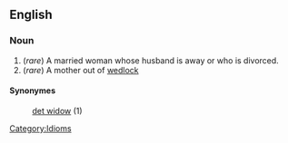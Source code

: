 ==English==

===Noun===
# (''rare'') A married woman whose husband is away or who is divorced.
# (''rare'') A mother out of [[wedlock]]

====Synonymes====
:[[det widow]] (1)

[[Category:Idioms]]